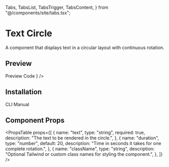   Tabs,
  TabsList,
  TabsTrigger,
  TabsContent,
} from "@/components/site/tabs.tsx";


# Text Circle

A component that displays text in a circular layout with continuous rotation.

## Preview

<Tabs defaultValue="preview" className="">
  <TabsList>
    <TabsTrigger value="preview">Preview</TabsTrigger>
    <TabsTrigger value="code">Code</TabsTrigger>
  </TabsList>
  <TabsContent value="preview">
    <ComponentRenderer reTrigger component={<TextCirclePreview />} />
  </TabsContent>
  <TabsContent value="code">
    <CodeBlock filePath="src/app/docs/text-circle/text-circle-preview.tsx" />
  </TabsContent>
</Tabs>

## Installation

<Tabs defaultValue="cli" className="">
  <TabsList>
    <TabsTrigger value="cli">CLI</TabsTrigger>
    <TabsTrigger value="manual">Manual</TabsTrigger>
  </TabsList>
  <TabsContent value="cli">
    <Cli command={`add "https://ui.rechesoares.com/registry/text-circle.json"`} />
  </TabsContent>

  <TabsContent value="manual">
    <CodeBlock filePath="src/components/core/text-circle.tsx" />
  </TabsContent>
</Tabs>

## Component Props

<PropsTable
  props={[
    {
      name: "text",
      type: "string",
      required: true,
      description: "The text to be rendered in the circle.",
    },
    {
      name: "duration",
      type: "number",
      default: 20,
      description: "Time in seconds it takes for one complete rotation.",
    },
    {
      name: "className",
      type: "string",
      description:
        "Optional Tailwind or custom class names for styling the component.",
    },
  ]}
/>
